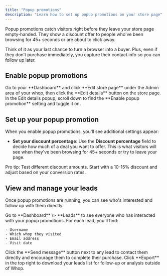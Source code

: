 ```yaml
---
title: "Popup promotions"
description: "Learn how to set up popup promotions on your store page"
---
```


Popup promotions catch visitors right before they leave your store page empty-handed. They show a discount offer to people who've been browsing for 45\+ seconds or are about to click away.

Think of it as your last chance to turn a browser into a buyer. Plus, even if they don't purchase immediately, you capture their contact info so you can follow up later.

## Enable popup promotions

<Steps>
  <Step title="Access your store settings" titleSize="h3">
    Go to your **Dashboard** and click **Edit store page** under the Admin area of your whop, then click the **Edit details** button on the store page.
  </Step>
  <Step title="Turn on popup promotions" titleSize="h3">
    In the Edit details popup, scroll down to find the **Enable popup promotion** setting and toggle it on.
  </Step>
</Steps>

## Set up your popup promotion

When you enable popup promotions, you'll see additional settings appear:

- **Set your discount percentage**: Use the **Discount percentage** field to decide how much of a deal you want to offer. This is what visitors will see when they've been browsing for 45\+ seconds or try to leave your page.

<Tip>
  Pro tip: Test different discount amounts. Start with a 10-15% discount and adjust based on your conversion rates. 
</Tip>


## View and manage your leads

Once popup promotions are running, you can see who's interested and follow up with them directly.

<Steps>
  <Step title="Check your leads" titleSize="h3">
    Go to **Dashboard** \> **Leads** to see everyone who has interacted with your popup promotions.
  </Step>
  <Step title="Review lead details" titleSize="h3">
    For each lead, you'll find:

    - Username
    - Which whop they visited
    - Email address
    - Visit date
  </Step>
  <Step title="Reach out to your leads" titleSize="h3">
    Click the **Send message** button next to any lead to contact them directly and encourage them to complete their purchase.
  </Step>
  <Step title="Export your data (optional)" titleSize="h3">
    Click **Export** in the top right to download your leads list for follow-up or analysis outside of Whop.
  </Step>
</Steps>
